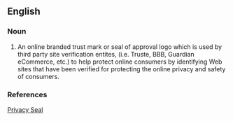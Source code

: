 ==English==

===Noun===
{{en-noun|sg=[[privacy]] [[seal]]}}

# An online branded trust mark or seal of approval logo which is used by third party site verification entites, (i.e. Truste, BBB, Guardian eCommerce, etc.) to help protect online consumers by identifying Web sites that have been verified for protecting the online privacy and safety of consumers.

===References===
[http://www.guardianecommerce.net Privacy Seal]